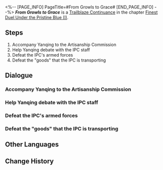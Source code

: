 <%-- [PAGE_INFO]
PageTitle=#From Growls to Grace#
[END_PAGE_INFO] --%>
{{Stub|Dialogue.}}
{{Mission Infobox
|id            = 2022003
|title         = 
|image         = <!--Mission From Growls to Grace.png-->
|type          = Trailblaze Continuance
|event_name    = 
|chapter       = Finest Duel Under the Pristine Blue (I)
|requirements  = [[Trailblaze Continuance]] ''[[Emissary Mystique]]'' completed
|summary       = At the advent of the Wardance ceremony, the Xianzhou Luofu became a crossroads of conflict among many &mdash; not just among guests of ulterior motives, but also IPC ships that were forced to dock after escaping from borisin attacks.<br />To resolve everyone's disputes, you accompanied Yanqing to the Artisanship Commission.
|characters    = Trailblazer
|startLocation = [[The Xianzhou Luofu]] - [[Artisanship Commission]]
|world         = The Xianzhou Luofu
|area          = Artisanship Commission
|prev          = Emissary Mystique
|next          = The Quieting of Quillons
|rewards       = Trailblaze EXP*500; Stellar Jade*60; Traveler's Guide*6; Lost Crystal*6; Credit*60,000
}}
'''''From Growls to Grace''''' is a [[Trailblaze Continuance]] in the chapter [[Finest Duel Under the Pristine Blue (I)]].

==Steps==
# Accompany Yanqing to the Artisanship Commission
# Help Yanqing debate with the IPC staff
# Defeat the IPC's armed forces
# Defeat the "goods" that the IPC is transporting

<!--
==Gameplay Notes==

--><!--
==Trial Character==

-->
==Dialogue==
{{Stub Dialogue}}
===Accompany Yanqing to the Artisanship Commission===
{{Mission Description|type=continuance|location=Artisanship Commission|At the advent of the Wardance ceremony, the Xianzhou Luofu became a crossroads of conflict among many &mdash; not just among guests of ulterior motives, but also IPC ships that were forced to dock after escaping from borisin attacks.<br />To resolve everyone's disputes, you accompanied Yanqing to the Artisanship Commission.}}
{{Dialogue Start}}
:{{tx}}
{{Dialogue End}}

===Help Yanqing debate with the IPC staff===
{{Dialogue Start}}
:{{tx}}
{{Dialogue End}}

===Defeat the IPC's armed forces===
{{Dialogue Start}}
:{{tx}}
{{Dialogue End}}

===Defeat the "goods" that the IPC is transporting===
{{Dialogue Start}}
:{{tx}}
{{Dialogue End}}

==Other Languages==
{{Other Languages
|en   = From Growls to Grace
|zhs  = 狴犴吠狂，妙语生香
|zht  = 狴犴吠狂，妙語生香
|ja   = 吠える獣黙らす妙言
|ko   = 소란을 잠재우는 묘언
|es   = Ladridos enjaulados y palabras gratas
|fr   = Râles et grâce
|ru   = Лай сторожевого пса, сладкие речи
|th   = กลอลหม่านกับวาจาแยบยล
|vi   = Bệ Ngạn Gầm Rú, Lời Thì Thầm Tỏa Hương
|de   = Chaotische Kakophonie und liebliches Geflüster
|id   = Luapan Amarah dan Bisikan Manis
|pt   = De Rosnados à Graça
}}

==Change History==
{{Change History|2.4}}

